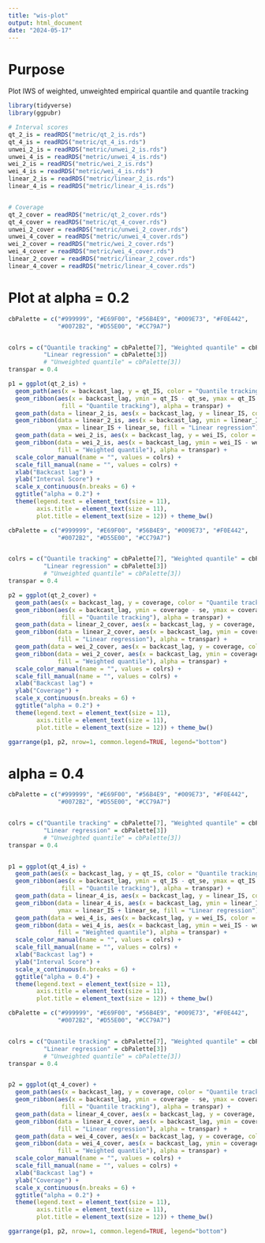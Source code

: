 ```yaml
---
title: "wis-plot"
output: html_document
date: "2024-05-17"
---
```


# Purpose

Plot IWS of weighted, unweighted empirical quantile and quantile tracking


```r
library(tidyverse)
library(ggpubr)

# Interval scores 
qt_2_is = readRDS("metric/qt_2_is.rds")
qt_4_is = readRDS("metric/qt_4_is.rds")
unwei_2_is = readRDS("metric/unwei_2_is.rds")
unwei_4_is = readRDS("metric/unwei_4_is.rds")
wei_2_is = readRDS("metric/wei_2_is.rds")
wei_4_is = readRDS("metric/wei_4_is.rds")
linear_2_is = readRDS("metric/linear_2_is.rds")
linear_4_is = readRDS("metric/linear_4_is.rds")


# Coverage
qt_2_cover = readRDS("metric/qt_2_cover.rds")
qt_4_cover = readRDS("metric/qt_4_cover.rds")
unwei_2_cover = readRDS("metric/unwei_2_cover.rds")
unwei_4_cover = readRDS("metric/unwei_4_cover.rds")
wei_2_cover = readRDS("metric/wei_2_cover.rds")
wei_4_cover = readRDS("metric/wei_4_cover.rds")
linear_2_cover = readRDS("metric/linear_2_cover.rds")
linear_4_cover = readRDS("metric/linear_4_cover.rds")

```



# Plot at alpha = 0.2 

```r
cbPalette = c("#999999", "#E69F00", "#56B4E9", "#009E73", "#F0E442",
              "#0072B2", "#D55E00", "#CC79A7")


colrs = c("Quantile tracking" = cbPalette[7], "Weighted quantile" = cbPalette[4],
          "Linear regression" = cbPalette[3])
          # "Unweighted quantile" = cbPalette[3])
transpar = 0.4

p1 = ggplot(qt_2_is) +
  geom_path(aes(x = backcast_lag, y = qt_IS, color = "Quantile tracking"), linewidth = 1) +
  geom_ribbon(aes(x = backcast_lag, ymin = qt_IS - qt_se, ymax = qt_IS + qt_se, 
               fill = "Quantile tracking"), alpha = transpar) +
  geom_path(data = linear_2_is, aes(x = backcast_lag, y = linear_IS, color = "Linear regression")) +
  geom_ribbon(data = linear_2_is, aes(x = backcast_lag, ymin = linear_IS - linear_se, 
              ymax = linear_IS + linear_se, fill = "Linear regression"), alpha = transpar) +
  geom_path(data = wei_2_is, aes(x = backcast_lag, y = wei_IS, color = "Weighted quantile")) +
  geom_ribbon(data = wei_2_is, aes(x = backcast_lag, ymin = wei_IS - wei_se, ymax = wei_IS + wei_se,
              fill = "Weighted quantile"), alpha = transpar) +
  scale_color_manual(name = "", values = colrs) +
  scale_fill_manual(name = "", values = colrs) +
  xlab("Backcast lag") +
  ylab("Interval Score") +
  scale_x_continuous(n.breaks = 6) +
  ggtitle("alpha = 0.2") +
  theme(legend.text = element_text(size = 11),
        axis.title = element_text(size = 11),
        plot.title = element_text(size = 12)) + theme_bw()

```




```r
cbPalette = c("#999999", "#E69F00", "#56B4E9", "#009E73", "#F0E442",
              "#0072B2", "#D55E00", "#CC79A7")


colrs = c("Quantile tracking" = cbPalette[7], "Weighted quantile" = cbPalette[4],
          "Linear regression" = cbPalette[3])
          # "Unweighted quantile" = cbPalette[3]) 
transpar = 0.4

p2 = ggplot(qt_2_cover) +
  geom_path(aes(x = backcast_lag, y = coverage, color = "Quantile tracking"), linewidth = 1) +
  geom_ribbon(aes(x = backcast_lag, ymin = coverage - se, ymax = coverage + se, 
               fill = "Quantile tracking"), alpha = transpar) +
  geom_path(data = linear_2_cover, aes(x = backcast_lag, y = coverage, color = "Linear regression")) +
  geom_ribbon(data = linear_2_cover, aes(x = backcast_lag, ymin = coverage - se, ymax = coverage + se,
              fill = "Linear regression"), alpha = transpar) +
  geom_path(data = wei_2_cover, aes(x = backcast_lag, y = coverage, color = "Weighted quantile")) +
  geom_ribbon(data = wei_2_cover, aes(x = backcast_lag, ymin = coverage - se, ymax = coverage + se,
              fill = "Weighted quantile"), alpha = transpar) +
  scale_color_manual(name = "", values = colrs) +
  scale_fill_manual(name = "", values = colrs) +
  xlab("Backcast lag") +
  ylab("Coverage") +
  scale_x_continuous(n.breaks = 6) +
  ggtitle("alpha = 0.2") +
  theme(legend.text = element_text(size = 11),
        axis.title = element_text(size = 11),
        plot.title = element_text(size = 12)) + theme_bw()

```


```r
ggarrange(p1, p2, nrow=1, common.legend=TRUE, legend="bottom")
```





# alpha = 0.4

```r
cbPalette = c("#999999", "#E69F00", "#56B4E9", "#009E73", "#F0E442",
              "#0072B2", "#D55E00", "#CC79A7")


colrs = c("Quantile tracking" = cbPalette[7], "Weighted quantile" = cbPalette[4],
          "Linear regression" = cbPalette[3])
          # "Unweighted quantile" = cbPalette[3]) 
transpar = 0.4


p1 = ggplot(qt_4_is) +
  geom_path(aes(x = backcast_lag, y = qt_IS, color = "Quantile tracking"), linewidth = 1) +
  geom_ribbon(aes(x = backcast_lag, ymin = qt_IS - qt_se, ymax = qt_IS + qt_se, 
               fill = "Quantile tracking"), alpha = transpar) +
  geom_path(data = linear_4_is, aes(x = backcast_lag, y = linear_IS, color = "Linear regression")) +
  geom_ribbon(data = linear_4_is, aes(x = backcast_lag, ymin = linear_IS - linear_se, 
              ymax = linear_IS + linear_se, fill = "Linear regression"), alpha = transpar) +
  geom_path(data = wei_4_is, aes(x = backcast_lag, y = wei_IS, color = "Weighted quantile")) +
  geom_ribbon(data = wei_4_is, aes(x = backcast_lag, ymin = wei_IS - wei_se, ymax = wei_IS + wei_se,
              fill = "Weighted quantile"), alpha = transpar) +
  scale_color_manual(name = "", values = colrs) +
  scale_fill_manual(name = "", values = colrs) +
  xlab("Backcast lag") +
  ylab("Interval Score") +
  scale_x_continuous(n.breaks = 6) +
  ggtitle("alpha = 0.4") +
  theme(legend.text = element_text(size = 11),
        axis.title = element_text(size = 11),
        plot.title = element_text(size = 12)) + theme_bw()


```

```r
cbPalette = c("#999999", "#E69F00", "#56B4E9", "#009E73", "#F0E442",
              "#0072B2", "#D55E00", "#CC79A7")


colrs = c("Quantile tracking" = cbPalette[7], "Weighted quantile" = cbPalette[4],
          "Linear regression" = cbPalette[3])
          # "Unweighted quantile" = cbPalette[3]) 
transpar = 0.4


p2 = ggplot(qt_4_cover) +
  geom_path(aes(x = backcast_lag, y = coverage, color = "Quantile tracking"), linewidth = 1) +
  geom_ribbon(aes(x = backcast_lag, ymin = coverage - se, ymax = coverage + se, 
               fill = "Quantile tracking"), alpha = transpar) +
  geom_path(data = linear_4_cover, aes(x = backcast_lag, y = coverage, color = "Linear regression")) +
  geom_ribbon(data = linear_4_cover, aes(x = backcast_lag, ymin = coverage - se, ymax = coverage + se,
              fill = "Linear regression"), alpha = transpar) +
  geom_path(data = wei_4_cover, aes(x = backcast_lag, y = coverage, color = "Weighted quantile")) +
  geom_ribbon(data = wei_4_cover, aes(x = backcast_lag, ymin = coverage - se, ymax = coverage + se,
              fill = "Weighted quantile"), alpha = transpar) +
  scale_color_manual(name = "", values = colrs) +
  scale_fill_manual(name = "", values = colrs) +
  xlab("Backcast lag") +
  ylab("Coverage") +
  scale_x_continuous(n.breaks = 6) +
  ggtitle("alpha = 0.2") +
  theme(legend.text = element_text(size = 11),
        axis.title = element_text(size = 11),
        plot.title = element_text(size = 12)) + theme_bw()


```


```r
ggarrange(p1, p2, nrow=1, common.legend=TRUE, legend="bottom")
```
